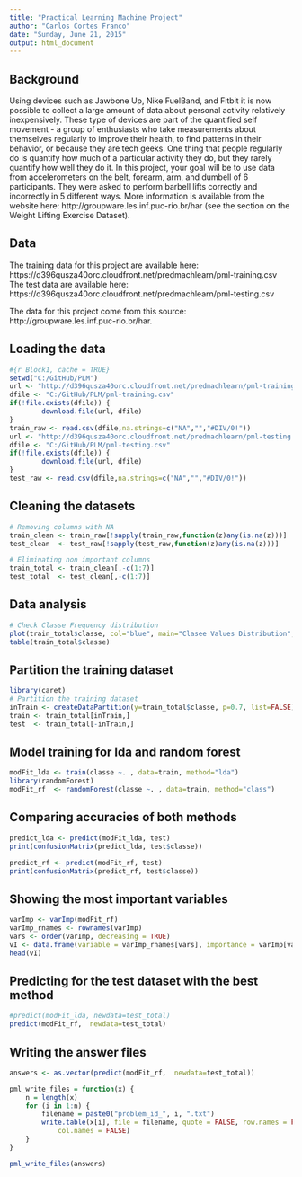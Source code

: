 ```yaml
---
title: "Practical Learning Machine Project"
author: "Carlos Cortes Franco"
date: "Sunday, June 21, 2015"
output: html_document
---
```


## Background

Using devices such as Jawbone Up, Nike FuelBand, and Fitbit it is now possible to collect a large amount of data about personal activity relatively inexpensively. These type of devices are part of the quantified self movement - a group of enthusiasts who take measurements about themselves regularly to improve their health, to find patterns in their behavior, or because they are tech geeks. One thing that people regularly do is quantify how much of a particular activity they do, but they rarely quantify how well they do it. In this project, your goal will be to use data from accelerometers on the belt, forearm, arm, and dumbell of 6 participants. They were asked to perform barbell lifts correctly and incorrectly in 5 different ways. More information is available from the website here: http://groupware.les.inf.puc-rio.br/har (see the section on the Weight Lifting Exercise Dataset). 

## Data 

The training data for this project are available here: https://d396qusza40orc.cloudfront.net/predmachlearn/pml-training.csv
The test data are available here: https://d396qusza40orc.cloudfront.net/predmachlearn/pml-testing.csv

The data for this project come from this source: http://groupware.les.inf.puc-rio.br/har. 

## Loading the data

```r
#{r Block1, cache = TRUE}
setwd("C:/GitHub/PLM")
url <- "http://d396qusza40orc.cloudfront.net/predmachlearn/pml-training.csv"
dfile <- "C:/GitHub/PLM/pml-training.csv"
if(!file.exists(dfile)) {
        download.file(url, dfile)
}
train_raw <- read.csv(dfile,na.strings=c("NA","","#DIV/0!"))
url <- "http://d396qusza40orc.cloudfront.net/predmachlearn/pml-testing.csv"
dfile <- "C:/GitHub/PLM/pml-testing.csv"
if(!file.exists(dfile)) {
        download.file(url, dfile)
}
test_raw <- read.csv(dfile,na.strings=c("NA","","#DIV/0!"))
```

## Cleaning the datasets
```r

# Removing columns with NA
train_clean <- train_raw[!sapply(train_raw,function(z)any(is.na(z)))]
test_clean  <- test_raw[!sapply(test_raw,function(z)any(is.na(z)))]

# Eliminating non important columns
train_total <- train_clean[,-c(1:7)]
test_total  <- test_clean[,-c(1:7)]
```

## Data analysis
```r

# Check Classe Frequency distribution 
plot(train_total$classe, col="blue", main="Clasee Values Distribution", xlab="Classe", ylab="Frequency")
table(train_total$classe)
```

## Partition the training dataset
```r

library(caret)
# Partition the training dataset
inTrain <- createDataPartition(y=train_total$classe, p=0.7, list=FALSE)
train <- train_total[inTrain,]
test  <- train_total[-inTrain,]
```

## Model training for lda and random forest
```r

modFit_lda <- train(classe ~. , data=train, method="lda")
library(randomForest)
modFit_rf  <- randomForest(classe ~. , data=train, method="class")

```

## Comparing accuracies of both methods
```r

predict_lda <- predict(modFit_lda, test)
print(confusionMatrix(predict_lda, test$classe))

predict_rf <- predict(modFit_rf, test)
print(confusionMatrix(predict_rf, test$classe))
```

## Showing the most important variables
```r

varImp <- varImp(modFit_rf)
varImp_rnames <- rownames(varImp) 
vars <- order(varImp, decreasing = TRUE)
vI <- data.frame(variable = varImp_rnames[vars], importance = varImp[vars,])
head(vI)
```

## Predicting for the test dataset with the best method
```r

#predict(modFit_lda, newdata=test_total)
predict(modFit_rf,  newdata=test_total)

```

## Writing the answer files
```r

answers <- as.vector(predict(modFit_rf,  newdata=test_total))

pml_write_files = function(x) {
    n = length(x)
    for (i in 1:n) {
        filename = paste0("problem_id_", i, ".txt")
        write.table(x[i], file = filename, quote = FALSE, row.names = FALSE, 
            col.names = FALSE)
    }
}

pml_write_files(answers)

```

